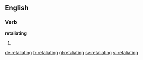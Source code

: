 ==English==

===Verb===
'''retaliating'''

# {{present participle of|retaliate}}

[[de:retaliating]]
[[fr:retaliating]]
[[gl:retaliating]]
[[sv:retaliating]]
[[vi:retaliating]]
